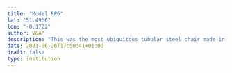 ```yaml
---
title: "Model RP6"
lat: "51.4966"
lon: "-0.1722"
author: V&A"
description: "This was the most ubiquitous tubular steel chair made in Britain during the 1930s. It was used extensively at Broadcasting House, the new premises of the BBC"
date: 2021-06-26T17:50:41+01:00
draft: false
type: institution
---
```

